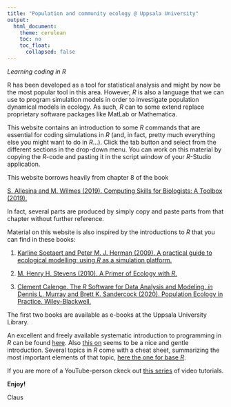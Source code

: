 ```yaml
---
title: "Population and community ecology @ Uppsala University"
output: 
  html_document:
    theme: cerulean
    toc: no
    toc_float:
      collapsed: false
---
```

*Learning coding in R*

R has been developed as a tool for statistical analysis and might by now be the most popular tool in this area. However, *R* is also a language that we can use to program simulation models in order to investigate population dynamical models in ecology. As such, *R* can to some extend replace proprietary software packages like MatLab or Mathematica.

This website contains an introduction to some *R* commands that are essential for coding simulations in *R* (and, in fact, pretty much everything else you might want to do in *R*...). Click the tab button and select from the different sections in the drop-down menu. You can work on this material by copying the *R*-code and pasting it in the script window of your *R*-Studio application.

This website borrows heavily from chapter 8 of the book 

[S. Allesina and M. Wilmes (2019). Computing Skills for Biologists: A Toolbox (2019).](https://computingskillsforbiologists.com/)

In fact, several parts are produced by simply copy and paste parts from that chapter without further reference.

Material on this website is also inspired by the introductions to *R* that you can find in these books:

1) [Karline Soetaert and Peter M. J. Herman (2009). A practical guide to ecological modelling: using *R* as a simulation platform.](https://link.springer.com/book/10.1007\%2F978-1-4020-8624-3)

2) [M. Henry H. Stevens (2010). A Primer of Ecology with *R*.](http://link.springer.com/book/10.1007\%2F978-0-387-89882-7)

3) [Clement Calenge. The *R* Software for Data Analysis and Modeling. *in* Dennis L. Murray and Brett K. Sandercock (2020). Population Ecology in Practice. Wiley-Blackwell.](https://www.wiley.com/en-se/Population+Ecology+in+Practice-p-9780470674147)

The first two books are available as e-books at the Uppsala University Library.

An excellent and freely available systematic introduction to programming in *R* can be found [here](https://rstudio-education.github.io/hopr/). Also [this on](https://bookdown.org/ndphillips/YaRrr/) seems to be a nice and gentle introduction. Several topics in *R* come with a cheat sheet, summarizing the most important elements of that topic, [here the one for base *R*](https://raw.githubusercontent.com/rstudio/cheatsheets/master/base-r.pdf).

If you are more of a YouTube-person ckeck out [this series](https://www.youtube.com/channel/UCCJJdmc4DlwiWmXVZnMPb0w/playlists) of video tutorials.

**Enjoy!**

Claus



